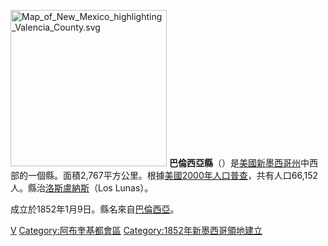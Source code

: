 {{noteTA
|T=zh-hans:巴伦西亚县;zh-hk:華倫西亞縣;zh-tw:巴倫西亞郡;
}}

[[File:Map_of_New_Mexico_highlighting_Valencia_County.svg|250px]]
'''巴倫西亞縣'''（{{lang-en|Valencia County}}）是[[美國|美國]][[新墨西哥州|新墨西哥州]]中西部的一個縣。面積2,767平方公里。根據[[美國2000年人口普查|美國2000年人口普查]]，共有人口66,152人。縣治[[洛斯盧納斯|洛斯盧納斯]]（Los Lunas）。

成立於1852年1月9日。縣名來自[[巴倫西亞_(新墨西哥州)|巴倫西亞]]。

[[Category:新墨西哥州行政区划|V]]
[[Category:阿布奎基都會區|Category:阿布奎基都會區]]
[[Category:1852年新墨西哥領地建立|Category:1852年新墨西哥領地建立]]